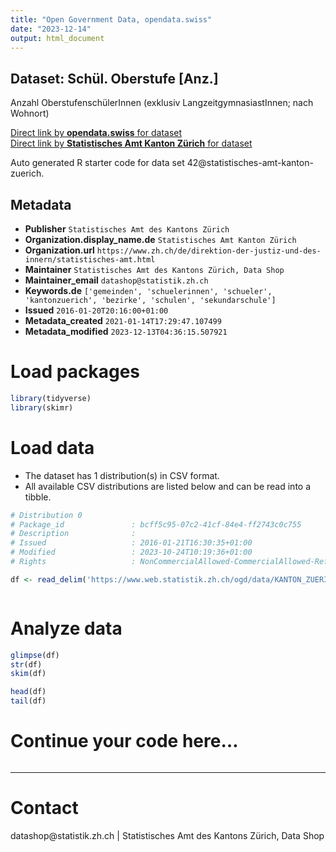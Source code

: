 ```yaml
---
title: "Open Government Data, opendata.swiss"
date: "2023-12-14"
output: html_document
---
```


## Dataset: Schül. Oberstufe [Anz.]

Anzahl OberstufenschülerInnen (exklusiv LangzeitgymnasiastInnen; nach Wohnort)

[Direct link by **opendata.swiss** for dataset](https://opendata.swiss/de/dataset/schul-oberstufe-anz)<br>
[Direct link by **Statistisches Amt Kanton Zürich** for dataset](https://www.zh.ch/de/politik-staat/gemeinden/gemeindeportraet.html)

Auto generated R starter code for data set 42@statistisches-amt-kanton-zuerich.

## Metadata

- **Publisher** `Statistisches Amt des Kantons Zürich`
- **Organization.display_name.de** `Statistisches Amt Kanton Zürich`
- **Organization.url** `https://www.zh.ch/de/direktion-der-justiz-und-des-innern/statistisches-amt.html`
- **Maintainer** `Statistisches Amt des Kantons Zürich, Data Shop`
- **Maintainer_email** `datashop@statistik.zh.ch`
- **Keywords.de** `['gemeinden', 'schuelerinnen', 'schueler', 'kantonzuerich', 'bezirke', 'schulen', 'sekundarschule']`
- **Issued** `2016-01-20T20:16:00+01:00`
- **Metadata_created** `2021-01-14T17:29:47.107499`
- **Metadata_modified** `2023-12-13T04:36:15.507921`


# Load packages

```r

library(tidyverse)
library(skimr)

```

# Load data

-   The dataset has 1 distribution(s) in CSV format.
-   All available CSV distributions are listed below and can be read into a tibble.

```r

# Distribution 0
# Package_id               : bcff5c95-07c2-41cf-84e4-ff2743c0c755
# Description              : 
# Issued                   : 2016-01-21T16:30:35+01:00
# Modified                 : 2023-10-24T10:19:36+01:00
# Rights                   : NonCommercialAllowed-CommercialAllowed-ReferenceRequired

df <- read_delim('https://www.web.statistik.zh.ch/ogd/data/KANTON_ZUERICH_147.csv')



```

# Analyze data

```r

glimpse(df)
str(df)
skim(df)

head(df)
tail(df)

```

# Continue your code here...

```r

```

------------------------------------------------------------------------

# Contact

datashop@statistik.zh.ch | Statistisches Amt des Kantons Zürich, Data Shop
